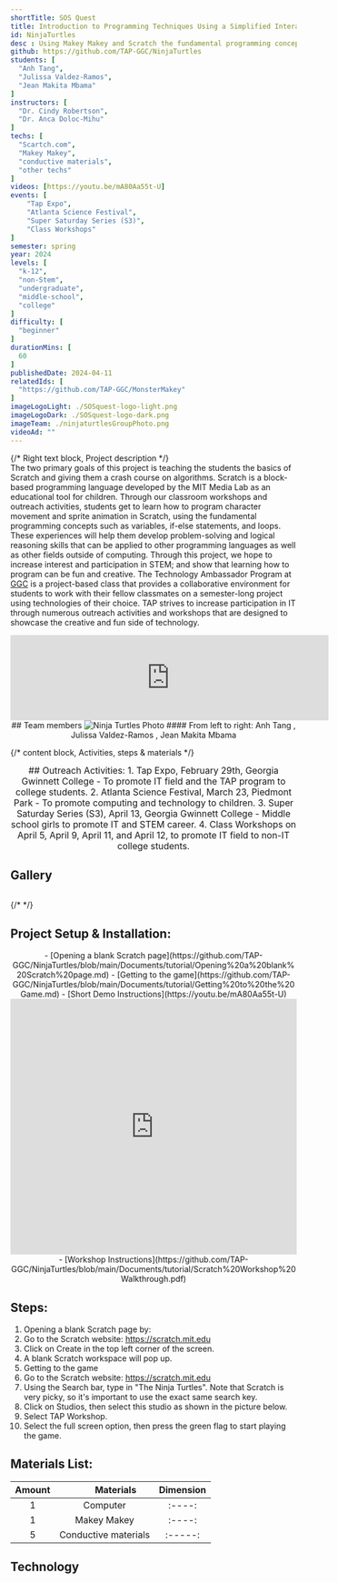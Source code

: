 ```yaml
---
shortTitle: SOS Quest
title: Introduction to Programming Techniques Using a Simplified Interactive Game Development Experience
id: NinjaTurtles
desc : Using Makey Makey and Scratch the fundamental programming concepts such as variables, if-else statements, and loops; and walkthrough the process of developing an algorithm.
github: https://github.com/TAP-GGC/NinjaTurtles
students: [
  "Anh Tang",
  "Julissa Valdez-Ramos",
  "Jean Makita Mbama"
]
instructors: [
  "Dr. Cindy Robertson",
  "Dr. Anca Doloc-Mihu"
] 
techs: [
  "Scartch.com",
  "Makey Makey",
  "conductive materials",
  "other techs"
]
videos: [https://youtu.be/mA80Aa55t-U]
events: [
    "Tap Expo", 
    "Atlanta Science Festival",
    "Super Saturday Series (S3)",
    "Class Workshops"
]
semester: spring
year: 2024
levels: [
  "k-12",
  "non-Stem",
  "undergraduate",
  "middle-school",
  "college"
] 
difficulty: [
  "beginner"
] 
durationMins: [
  60
]
publishedDate: 2024-04-11
relatedIds: [
  "https://github.com/TAP-GGC/MonsterMakey"
]
imageLogoLight: ./SOSquest-logo-light.png
imageLogoDark: ./SOSquest-logo-dark.png
imageTeam: ./ninjaturtlesGroupPhoto.png
videoAd: ""
---
```




{/* Right text block, Project description */}	
 The two primary goals of this project is teaching the students the basics of Scratch and giving them a crash course on algorithms.
 Scratch is a block-based programming language developed by the MIT Media Lab as an educational tool for children. Through our classroom workshops and outreach activities, students get to learn how to program character movement and sprite animation in Scratch, using the fundamental programming concepts such as variables, if-else statements, and loops. These experiences will help them develop problem-solving and logical reasoning skills that can be applied to other programming languages as well as other fields outside of computing. Through this project, we hope to increase interest and participation in STEM; and show that learning how to program can be fun and creative.
 The Technology Ambassador Program at [GGC](http://www.ggc.edu/tap) is a project-based class that provides a collaborative environment for students to work with their fellow classmates on a semester-long project using technologies of their choice. TAP strives to increase participation in IT through numerous outreach activities and workshops that are designed to showcase the creative and fun side of technology.

 <iframe width="560" class="youtube" src="https://www.youtube.com/embed/mA80Aa55t-U?si=e9hff-A35m2-NLSN" title="YouTube video player" frameborder="0" allow="accelerometer; autoplay; clipboard-write; encrypted-media; gyroscope; picture-in-picture; web-share" referrerpolicy="strict-origin-when-cross-origin" allowfullscreen></iframe>

<div style="text-align:center;">
## Team members
<Image src={ninjaturtlesGroupPhoto} alt="Ninja Turtles Photo" />
#### From left to right: Anh Tang , Julissa Valdez-Ramos , Jean Makita Mbama
<br />
</div>

{/* content block, Activities, steps & materials */}
<div style="text-align: center ; justify-content: center; font-size: 1.125em;">
  ## Outreach Activities: 
  1. Tap Expo, February 29th, Georgia Gwinnett College - To promote IT field and the TAP program to college students.
  2. Atlanta Science Festival, March 23, Piedmont Park - To promote computing and technology to children.
  3. Super Saturday Series (S3), April 13, Georgia Gwinnett College - Middle school girls to promote IT and STEM career.
  4. Class Workshops on April 5, April 9, April 11, and April 12, to promote IT field to non-IT college students.
</div>

## Gallery
<div style='text-align:center; display: grid; justify-content: center; grid-template-columns: repeat(auto-fit, minmax(400px, 1fr)); grid-gap: 20px; font-size: 1.25em;'>
<Photo src={NinjaTurtlesS3.src} alt="NinjaTurtlesS3" caption="Ninja Turtles at S3 photo" />
<Photo src={NinjaTurtlesASF2.src} alt="NinjaturlesASF2" caption="Ninja Turles at Atlanta Science Festival" />
</div>

{/* <!--CONTENT BLOCK --> */}
## Project Setup & Installation:
<div style='text-align:center; justify-content: center; font-size: 1em; top-margin: 50px; bottom-margin: 100px; ' >
- [Opening a blank Scratch page](https://github.com/TAP-GGC/NinjaTurtles/blob/main/Documents/tutorial/Opening%20a%20blank%20Scratch%20page.md)
- [Getting to the game](https://github.com/TAP-GGC/NinjaTurtles/blob/main/Documents/tutorial/Getting%20to%20the%20Game.md)
- [Short Demo Instructions](https://youtu.be/mA80Aa55t-U)
<iframe style="width: 100%; max-width: 800px; height: 450px;" src="https://www.youtube.com/embed/mA80Aa55t-U?si=sny7htdNAsXR8Gxg" title="YouTube video player" frameborder="0" allow="accelerometer; autoplay; clipboard-write; encrypted-media; gyroscope; picture-in-picture; web-share" referrerpolicy="strict-origin-when-cross-origin" allowfullscreen></iframe>
- [Workshop Instructions](https://github.com/TAP-GGC/NinjaTurtles/blob/main/Documents/tutorial/Scratch%20Workshop%20Walkthrough.pdf)
</div>

<div class="flex flex-row flex-wrap">

  <div style="flex: 1; min-width: 25em;">

  ## Steps:

  1. Opening a blank Scratch page by:
  2. Go to the Scratch website: https://scratch.mit.edu
  3. Click on Create in the top left corner of the screen.
  4. A blank Scratch workspace will pop up.
  5. Getting to the game
  6. Go to the Scratch website: https://scratch.mit.edu
  7. Using the Search bar, type in "The Ninja Turtles". Note that Scratch is very picky, so it's important to use the exact same search key.
  8. Click on Studios, then select this studio as shown in the picture below.
  9. Select TAP Workshop.
  10. Select the full screen option, then press the green flag to start playing the game.
  </div>

  <div style="flex: 1; min-width: 25em;">

  ## Materials List:

  | Amount |&nbsp;&nbsp;&nbsp;&nbsp;&nbsp;&nbsp;&nbsp;&nbsp; Materials | Dimension |
  |    :----:   |    :----:   |    :----:   |
  | 1 | Computer  |    :----: |
  | 1 | Makey Makey |  :----: |
  | 5 | Conductive materials | :-----: |
  </div>
</div>

## Technology
<div style='text-align:center; display: flex; justify-content: center; font-size: 1.25em'>
<Logo src= {blockBase.src} alt="Block-based Language"  />
<Logo src= {makeyboardclip.src} alt="Makey Board Clip"/>
<Logo src={scratchlogo.src} link="https://scratch.mit.edu/"/>
</div>




